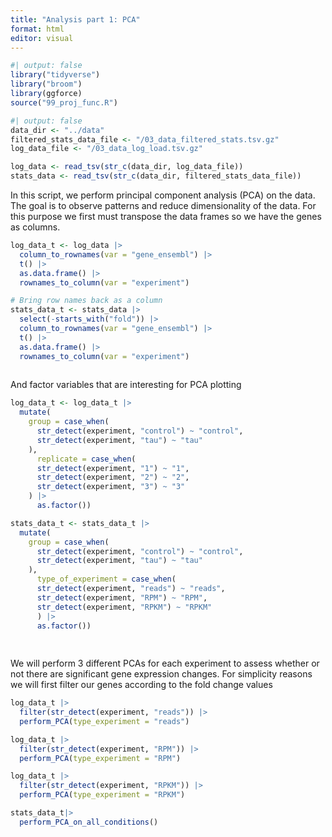 ```yaml
---
title: "Analysis part 1: PCA"
format: html
editor: visual
---
```


```r
#| output: false
library("tidyverse")
library("broom")
library(ggforce)
source("99_proj_func.R")
```

```r
#| output: false
data_dir <- "../data"
filtered_stats_data_file <- "/03_data_filtered_stats.tsv.gz"
log_data_file <- "/03_data_log_load.tsv.gz" 

log_data <- read_tsv(str_c(data_dir, log_data_file))
stats_data <- read_tsv(str_c(data_dir, filtered_stats_data_file))
```

In this script, we perform principal component analysis (PCA) on the data. The goal is to observe patterns and reduce dimensionality of the data. For this purpose we first must transpose the data frames so we have the genes as columns.

```r
log_data_t <- log_data |> 
  column_to_rownames(var = "gene_ensembl") |> 
  t() |>                                     
  as.data.frame() |>                         
  rownames_to_column(var = "experiment")

# Bring row names back as a column
stats_data_t <- stats_data |>
  select(-starts_with("fold")) |> 
  column_to_rownames(var = "gene_ensembl") |> 
  t() |>                                     
  as.data.frame() |>                         
  rownames_to_column(var = "experiment")
  
```

And factor variables that are interesting for PCA plotting

```r
log_data_t <- log_data_t |> 
  mutate(
    group = case_when(
      str_detect(experiment, "control") ~ "control", 
      str_detect(experiment, "tau") ~ "tau"         
    ),
      replicate = case_when(
      str_detect(experiment, "1") ~ "1",
      str_detect(experiment, "2") ~ "2",
      str_detect(experiment, "3") ~ "3"
    ) |> 
      as.factor())

stats_data_t <- stats_data_t |>
  mutate(
    group = case_when(
      str_detect(experiment, "control") ~ "control", 
      str_detect(experiment, "tau") ~ "tau"         
    ),
      type_of_experiment = case_when(
      str_detect(experiment, "reads") ~ "reads",
      str_detect(experiment, "RPM") ~ "RPM",
      str_detect(experiment, "RPKM") ~ "RPKM"
      ) |> 
      as.factor())
  
  
```

We will perform 3 different PCAs for each experiment to assess whether or not there are significant gene expression changes. For simplicity reasons we will first filter our genes according to the fold change values

```r
log_data_t |> 
  filter(str_detect(experiment, "reads")) |> 
  perform_PCA(type_experiment = "reads")

```

```r
log_data_t |>
  filter(str_detect(experiment, "RPM")) |>
  perform_PCA(type_experiment = "RPM")
```

```r
log_data_t |>
  filter(str_detect(experiment, "RPKM")) |>
  perform_PCA(type_experiment = "RPKM")
```

```r
stats_data_t|> 
  perform_PCA_on_all_conditions()
```
